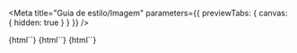 


<Meta
  title="Guia de estilo/Imagem"
  parameters={{ previewTabs: { canvas: { hidden: true } } }}
/>

<Story name="Uso de imagens" height="0">
  {html``}
</Story>

<ImagesGeneral />

<Story name="Acessibilidade" height="0">
  {html``}
</Story>

<ImagesAcessibility />

<Story name="Desenvolvimento" height="0">
  {html``}
</Story>

<ImagesCode />
